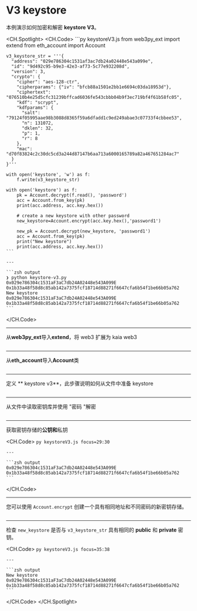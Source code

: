 # V3 keystore

本例演示如何加密和解密 **keystore V3**。

<CH.Spotlight>
  <CH.Code>
    ```py keystoreV3.js
    from web3py_ext import extend
    from eth_account import Account

    v3_keystore_str = '''{
      "address": "029e786304c1531af3ac7db24a02448e543a099e",
      "id": "9d492c95-b9e3-42e3-af73-5c77e932208d",
      "version": 3,
      "crypto": {
        "cipher": "aes-128-ctr",
        "cipherparams": {"iv": "bfcb88a1501e2bb1e6694c03da18953d"},
        "ciphertext": "076510b4e25d5cfc31239bffcad6036fe543cbbb04b9f3ec719bf4f61b58fc05",
        "kdf": "scrypt",
        "kdfparams": {
          "salt": "79124f05995aae98b3088d8365f59a6dfadd1c9ed249abae3c07733f4cbbee53",
          "n": 131072,
          "dklen": 32,
          "p": 1,
          "r": 8
        },
        "mac": "d70f83824c2c30dc5cd3a244d87147b6aa713a6000165789a82a467651284ac7"
      }
    }'''

    with open('keystore', 'w') as f:
        f.write(v3_keystore_str)

    with open('keystore') as f:
        pk = Account.decrypt(f.read(), 'password')
        acc = Account.from_key(pk)
        print(acc.address, acc.key.hex())
        
        # create a new keystore with other password
        new_keystore=Account.encrypt(acc.key.hex(),'password1')

        new_pk = Account.decrypt(new_keystore, 'password1')
        acc = Account.from_key(pk)
        print("New keystore")
        print(acc.address, acc.key.hex())
    ```

    ---

    ```zsh output
    ❯ python keystore-v3.py
    0x029e786304c1531aF3aC7db24A02448e543A099E 0x1b33a48f58d8c85ab142a7375fcf18714d88271f6647cfa6b54f1be66b05a762
    New keystore
    0x029e786304c1531aF3aC7db24A02448e543A099E 0x1b33a48f58d8c85ab142a7375fcf18714d88271f6647cfa6b54f1be66b05a762
    ```
  </CH.Code>

  ---

  从**web3py_ext**导入**extend**，将 web3 扩展为 kaia web3

  ```py keystoreV3.js focus=1
  ```

  ---

  从**eth_account**导入**Account**类

  ```py keystoreV3.js focus=2
  ```

  ---

  定义 \*\* keystore v3\*\*，此步骤说明如何从文件中准备 keystore

  ```py keystoreV3.js focus=4:25
  ```

  ---

  从文件中读取密钥库并使用 "密码 "解密

  ```py keystoreV3.js focus=27:28
  ```

  ---

  获取密钥存储的**公钥和**私钥

  <CH.Code>
    ```py keystoreV3.js focus=29:30
    ```

    ---

    ```zsh output
    0x029e786304c1531aF3aC7db24A02448e543A099E 0x1b33a48f58d8c85ab142a7375fcf18714d88271f6647cfa6b54f1be66b05a762
    ```
  </CH.Code>

  ---

  您可以使用 `Account.encrypt` 创建一个具有相同地址和不同密码的新密钥存储。

  ```py keystoreV3.js focus=32:33
  ```

  ---

  检查 `new_keystore` 是否与 `v3_keystore_str` 具有相同的 **public** 和 **private** 密钥。

  <CH.Code>
    ```py keystoreV3.js focus=35:38
    ```

    ---

    ```zsh output
    New keystore
    0x029e786304c1531aF3aC7db24A02448e543A099E 0x1b33a48f58d8c85ab142a7375fcf18714d88271f6647cfa6b54f1be66b05a762
    ```
  </CH.Code>
</CH.Spotlight>
